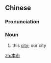 ==Chinese==
{{zh-forms}}

===Pronunciation===
{{zh-pron
|m=běnshì
|mn=pún-chhī
|cat=n
}}

===Noun===
{{zh-noun}}

# this [[city]]; our city

[[zh:本市]]